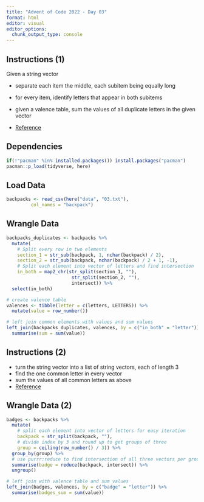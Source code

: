 ```yaml
---
title: "Advent of Code 2022 - Day 03"
format: html
editor: visual
editor_options: 
  chunk_output_type: console
---
```


## Instructions (1)

Given a string vector

-   separate each item the middle, each subitem being equally long

-   for every item, identify letters that appear in both subitems

-   given a valence table, sum the values of all duplicate letters in the given vector

-   [Reference](https://adventofcode.com/2022/day/3)

## Dependencies

```r
if(!"pacman" %in% installed.packages()) install.packages("pacman")
pacman::p_load(tidyverse, here)
```

## Load Data

```r
backpacks <- read_csv(here("data", "03.txt"),
         col_names = "backpack")
```

## Wrangle Data

```r
backpacks_duplicates <- backpacks %>% 
  mutate(
    # Split every row in two elements
    section_1 = str_sub(backpack, 1, nchar(backpack) / 2),
    section_2 = str_sub(backpack, nchar(backpack) / 2 + 1, -1),
    # Split each element into vector of letters and find intersection
    in_both = map2_chr(str_split(section_1, ""),
                        str_split(section_2, ""), 
                        intersect)) %>% 
  select(in_both)

# create valence table
valences <- tibble(letter = c(letters, LETTERS)) %>% 
  mutate(value = row_number())

# left join common elements with values and sum values
left_join(backpacks_duplicates, valences, by = c("in_both" = "letter")) %>% 
  summarise(sum = sum(value))
```

## Instructions (2)

-   turn the string vector into a list of string vectors, each of length 3
-   find the one common letter in every vector
-   sum the values of all common letters as above
-   [Reference](https://adventofcode.com/2022/day/3#part2)

## Wrangle Data (2)

```r
badges <- backpacks %>% 
  mutate(
    # split each element into vector of letters for easy iteration
    backpack = str_split(backpack, ""),
    # divide index by 3 and round up to get groups of three
    group = ceiling(row_number() / 3)) %>% 
  group_by(group) %>% 
  # use purrr:reduce to find intersection of all three vectors per group
  summarise(badge = reduce(backpack, intersect)) %>% 
  ungroup()

# left join with valence table and sum values
left_join(badges, valences, by = c("badge" = "letter")) %>% 
  summarise(badges_sum = sum(value))
```
